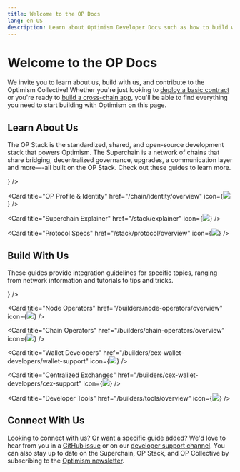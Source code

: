 ```yaml
---
title: Welcome to the OP Docs
lang: en-US
description: Learn about Optimism Developer Docs such as how to build with us and connect to the community.
---
```



# Welcome to the OP Docs

We invite you to learn about us, build with us, and contribute to the Optimism Collective! Whether you're just looking to
[deploy a basic contract](/chain/getting-started) or you're ready to [build a cross-chain app](/builders/dapp-developers/bridging/messaging),
you'll be able to find everything you need to start building with Optimism on this page.

## Learn About Us

The OP Stack is the standardized, shared, and open-source development stack that powers Optimism.
The Superchain is a network of chains that share bridging, decentralized governance, upgrades, a communication layer and more—-all built on the OP Stack.
Check out these guides to learn more.

<Cards>
  <Card title="About OP Mainnet" href="/chain/getting-started" icon={<img src="img/icons/book.svg" />} />

  <Card title="OP Profile & Identity" href="/chain/identity/overview" icon={<img src="img/icons/person.svg" />} />

  <Card title="Superchain Explainer" href="/stack/explainer" icon={<img src="img/icons/build.svg" />} />

  <Card title="Protocol Specs" href="/stack/protocol/overview" icon={<img src="img/icons/shapes.svg" />} />
</Cards>

## Build With Us

These guides provide integration guidelines for specific topics, ranging from network information and tutorials to tips and tricks.

<Cards>
  <Card title="Dapp Developers" href="/builders/dapp-developers/overview" icon={<img src="img/icons/arrow-left-right.svg" />} />

  <Card title="Node Operators" href="/builders/node-operators/overview" icon={<img src="img/icons/gear.svg" />} />

  <Card title="Chain Operators" href="/builders/chain-operators/overview" icon={<img src="img/icons/link.svg" />} />

  <Card title="Wallet Developers" href="/builders/cex-wallet-developers/wallet-support" icon={<img src="img/icons/wallet.svg" />} />

  <Card title="Centralized Exchanges" href="/builders/cex-wallet-developers/cex-support" icon={<img src="img/icons/asterisk.svg" />} />

  <Card title="Developer Tools" href="/builders/tools/overview" icon={<img src="img/icons/tools.svg" />} />
</Cards>

## Connect With Us

Looking to connect with us? Or want a specific guide added? We'd love to hear from you in a [GitHub issue](https://github.com/ethereum-optimism/docs/issues) or on our [developer support channel](https://github.com/ethereum-optimism/developers/).
You can also stay up to date on the Superchain, OP Stack, and OP Collective by subscribing to the [Optimism newsletter](https://optimism.us6.list-manage.com/subscribe/post?u=9727fa8bec4011400e57cafcb&id=ca91042234&f_id=002a19e3f0).

